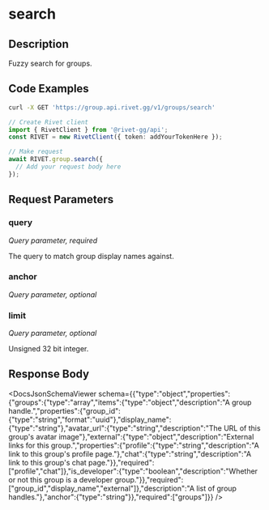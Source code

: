 

# search

## Description

Fuzzy search for groups.


## Code Examples

<CodeGroup title='Request' tag='GET' label='https://group.api.rivet.gg/v1/groups/search'>

```bash {{ title: 'cURL' }}
curl -X GET 'https://group.api.rivet.gg/v1/groups/search'
```

```ts
// Create Rivet client
import { RivetClient } from '@rivet-gg/api';
const RIVET = new RivetClient({ token: addYourTokenHere });

// Make request
await RIVET.group.search({
  // Add your request body here
});
```

</CodeGroup>


## Request Parameters


### query

_Query parameter, required_


The query to match group display names against.


### anchor

_Query parameter, optional_





### limit

_Query parameter, optional_


Unsigned 32 bit integer.


## Response Body

<DocsJsonSchemaViewer schema={{"type":"object","properties":{"groups":{"type":"array","items":{"type":"object","description":"A group handle.","properties":{"group_id":{"type":"string","format":"uuid"},"display_name":{"type":"string"},"avatar_url":{"type":"string","description":"The URL of this group's avatar image"},"external":{"type":"object","description":"External links for this group.","properties":{"profile":{"type":"string","description":"A link to this group's profile page."},"chat":{"type":"string","description":"A link to this group's chat page."}},"required":["profile","chat"]},"is_developer":{"type":"boolean","description":"Whether or not this group is a developer group."}},"required":["group_id","display_name","external"]},"description":"A list of group handles."},"anchor":{"type":"string"}},"required":["groups"]}} />

